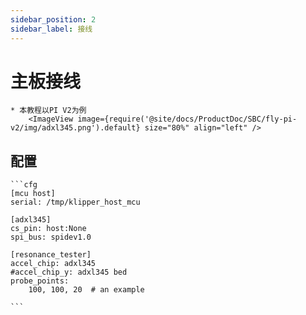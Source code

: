 ```yaml
---
sidebar_position: 2
sidebar_label: 接线
---
```





# 主板接线

    * 本教程以PI V2为例
        <ImageView image={require('@site/docs/ProductDoc/SBC/fly-pi-v2/img/adxl345.png').default} size="80%" align="left" />

## 配置

    ```cfg
    [mcu host]
    serial: /tmp/klipper_host_mcu

    [adxl345]
    cs_pin: host:None
    spi_bus: spidev1.0

    [resonance_tester]
    accel_chip: adxl345
    #accel_chip_y: adxl345 bed
    probe_points:
        100, 100, 20  # an example

    ```